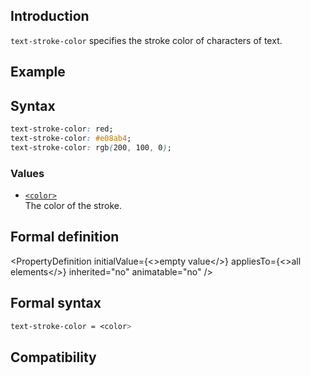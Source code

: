 ## Introduction

`text-stroke-color` specifies the stroke color of characters of text.

## Example


<Go
  example="css-api"
  defaultFile="src/text-stroke-color/App.tsx"
  img="https://lf-lynx.tiktok-cdns.com/obj/lynx-artifacts-oss-sg/lynx-website/assets/doc/css/text-stroke-color.jpg"
  entry="src/text-stroke-color"
  defaultEntryFile="dist/text-stroke-color.lynx.bundle"
/>

## Syntax

```css
text-stroke-color: red;
text-stroke-color: #e08ab4;
text-stroke-color: rgb(200, 100, 0);
```

### Values

- [`<color>`](./color.mdx)<br/>
  The color of the stroke.

## Formal definition


<PropertyDefinition
  initialValue={<>empty value</>}
  appliesTo={<>all elements</>}
  inherited="no"
  animatable="no"
/>

## Formal syntax

```css
text-stroke-color = <color>
```

## Compatibility


<LegacyCompatTable metadata="css/properties/text-stroke-color" />
